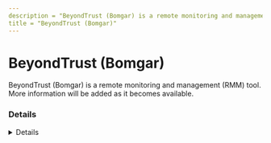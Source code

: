 ```yaml
---
description = "BeyondTrust (Bomgar) is a remote monitoring and management (RMM) tool. More information will be added as it becomes available."
title = "BeyondTrust (Bomgar)"
---
```




# BeyondTrust (Bomgar)

BeyondTrust (Bomgar) is a remote monitoring and management (RMM) tool. More information will be added as it becomes available.

### Details
<Details author={""}
         category={""}
         created={""}
         website={""}
         lastModified={"2/7/2024"}
         privileges={""}
         free={ false }
         verification={ false }
/>

#### Installation Paths
<Card code={ ["bomgar-scc-*.exe", "bomgar-scc.exe", "bomgar-pac-*.exe", "bomgar-pac.exe", "bomgar-rdp.exe"] }/>





### Forensic Artifacts




#### Network Artifacts
<EuiSpacer size="xl"/>
<NetworkArtifactsTable data={ [{"Description": "Known remote domains", "Domains": ["*.beyondtrustcloud.com", "*.bomgarcloud.com", "bomgarcloud.com"], "Ports": []}] }/>




### Detections
- Detects potential network activity of BeyondTrust (Bomgar) RMM tool
  - [Sigma Rule](https://github.com/magicsword-io/LOLRMM/blob/main/detections/sigma/beyondtrust__bomgar__network_sigma.yml)
- Detects potential processes activity of BeyondTrust (Bomgar) RMM tool
  - [Sigma Rule](https://github.com/magicsword-io/LOLRMM/blob/main/detections/sigma/beyondtrust__bomgar__processes_sigma.yml)

### References
- [https://www.beyondtrust.com/docs/remote-support/getting-started/deployment/cloud/network.htm](https://www.beyondtrust.com/docs/remote-support/getting-started/deployment/cloud/network.htm)

